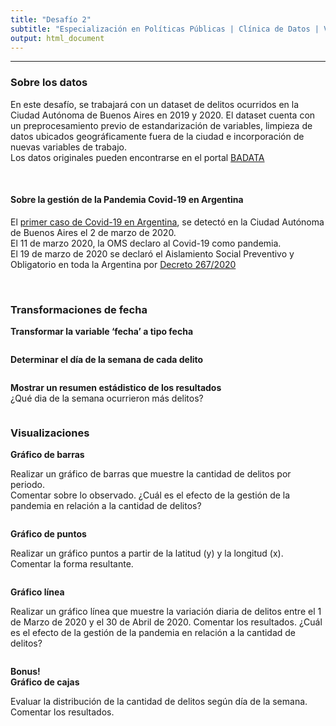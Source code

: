 ```yaml
---
title: "Desafío 2"
subtitle: "Especialización en Políticas Públicas | Clínica de Datos | Viernes 8 de Abril 2022"
output: html_document
---
```


---

### Sobre los datos

En este desafío, se trabajará con un dataset de delitos ocurridos en la Ciudad Autónoma de Buenos Aires en 2019 y 2020. El dataset cuenta con un preprocesamiento previo de estandarización de variables, limpieza de datos ubicados geográficamente fuera de la ciudad e incorporación de nuevas variables de trabajo.  
Los datos originales pueden encontrarse en el portal [BADATA](https://data.buenosaires.gob.ar/dataset/delitos) 

<br>

#### Sobre la gestión de la Pandemia Covid-19 en Argentina

El [primer caso de Covid-19 en Argentina](https://www.argentina.gob.ar/noticias/salud-confirma-el-primer-caso-de-coronavirus-en-el-pais), se detectó en la Ciudad Autónoma de Buenos Aires el 2 de marzo de 2020.  
El 11 de marzo 2020, la OMS declaro al Covid-19 como pandemia.  
El 19 de marzo de 2020 se declaró el Aislamiento Social Preventivo y Obligatorio en toda la Argentina por [Decreto 267/2020](https://www.boletinoficial.gob.ar/detalleAviso/primera/227042/20200320)



<br>

### Transformaciones de fecha

**Transformar la variable 'fecha' a tipo fecha**

```r

```


**Determinar el día de la semana de cada delito**

```r

```


**Mostrar un resumen estádistico de los resultados**  
¿Qué dia de la semana ocurrieron más delitos? 

```r

```



### Visualizaciones

**Gráfico de barras**  

Realizar un gráfico de barras que muestre la cantidad de delitos por periodo.  
Comentar sobre lo observado. ¿Cuál es el efecto de la gestión de la pandemia en relación a la cantidad de delitos?

```r

```



**Gráfico de puntos**  

Realizar un gráfico puntos a partir de la latitud (y) y la longitud (x). 
Comentar la forma resultante. 


```r

```


**Gráfico línea**  

Realizar un gráfico línea que muestre la variación diaria de delitos entre el 1 de Marzo de 2020 y el 30 de Abril de 2020. Comentar los resultados. ¿Cuál es el efecto de la gestión de la pandemia en relación a la cantidad de delitos?


```r

```

**Bonus!**  
**Gráfico de cajas**

Evaluar la distribución de la cantidad de delitos según día de la semana. Comentar los resultados.

```r

```



